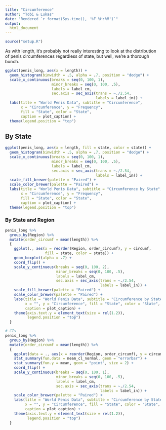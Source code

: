 ```yaml
---
title: "Circumference"
author: "Tobi & Lukas"
date: "Rendered `r format(Sys.time(), '%F %H:%M')`"
output:
  html_document
---
```


```r
source("setup.R")
```

As with length, it's probably not really interesting to look at the distribution of penis circumferences regardless of state, but well, we're a thorough bunch.

```r
ggplot(penis_long, aes(x = length)) +
  geom_histogram(binwidth = .5, alpha = .7, position = "dodge") +
  scale_x_continuous(breaks = seq(0, 100, 1), 
                     minor_breaks = seq(0, 100, .5),
                     labels = label_cm,
                     sec.axis = sec_axis(trans = ~./2.54, 
                                         labels = label_in)) +
  labs(title = "World Penis Data", subtitle = "Circumference",
       x = "Circumference", y = "Frequency", 
       fill = "State", color = "State",
       caption = plot_caption) +
  theme(legend.position = "top")
```


## By State

```r
ggplot(penis_long, aes(x = length, fill = state, color = state)) +
  geom_histogram(binwidth = .5, alpha = .7, position = "dodge") +
  scale_x_continuous(breaks = seq(0, 100, 1), 
                     minor_breaks = seq(0, 100, .5),
                     labels = label_cm,
                     sec.axis = sec_axis(trans = ~./2.54, 
                                         labels = label_in)) +
  scale_fill_brewer(palette = "Paired") +
  scale_color_brewer(palette = "Paired") +
  labs(title = "World Penis Data", subtitle = "Circumference by State",
       x = "Circumference", y = "Frequency", 
       fill = "State", color = "State",
       caption = plot_caption) +
  theme(legend.position = "top")
```

### By State and Region

```r
penis_long %>%
  group_by(Region) %>%
  mutate(order_circumf = mean(length)) %>%
  {
    ggplot(., aes(x = reorder(Region, order_circumf), y = circumf, 
                  fill = state, color = state)) +
    geom_boxplot(alpha = .7) +
    coord_flip() +
    scale_y_continuous(breaks = seq(0, 100, 2), 
                       minor_breaks = seq(0, 100, .5),
                       labels = label_cm,
                       sec.axis = sec_axis(trans = ~./2.54, 
                                           labels = label_in)) +
    scale_fill_brewer(palette = "Paired") +
    scale_color_brewer(palette = "Paired") +
    labs(title = "World Penis Data", subtitle = "Circumference by State",
         x = "", y = "Circumference", fill = "State", color = "State",
         caption = plot_caption) +
    theme(axis.text.y = element_text(size = rel(1.2)),
          legend.position = "top")
  }

# CIs
penis_long %>%
  group_by(Region) %>%
  mutate(order_circumf = mean(length)) %>%
  {
    ggplot(data = ., aes(x = reorder(Region, order_circumf), y = circumf, color = state)) +
    stat_summary(fun.data = mean_cl_normal, geom = "errorbar") +
    stat_summary(fun.y = mean, geom = "point", size = 2) +
    coord_flip() +
    scale_y_continuous(breaks = seq(0, 100, 1), 
                       minor_breaks = seq(0, 100, .5),
                       labels = label_cm,
                       sec.axis = sec_axis(trans = ~./2.54, 
                                           labels = label_in)) +
    scale_color_brewer(palette = "Paired") +
    labs(title = "World Penis Data", subtitle = "Circumference by State",
         x = "", y = "Circumference", fill = "State", color = "State",
         caption = plot_caption) +
    theme(axis.text.y = element_text(size = rel(1.2)),
          legend.position = "top")
  }
```

